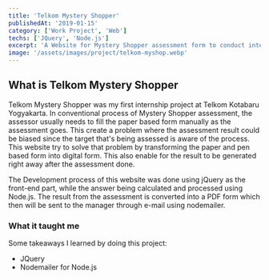 ```yaml
---
title: 'Telkom Mystery Shopper'
publishedAt: '2019-01-15'
category: ['Work Project', 'Web']
techs: ['JQuery', 'Node.js']
excerpt: 'A Website for Mystery Shopper assessment form to conduct internal assessment simulation.'
image: '/assets/images/project/telkom-myshop.webp'
---
```


## What is Telkom Mystery Shopper

Telkom Mystery Shopper was my first internship project at Telkom Kotabaru Yogyakarta.
In conventional process of Mystery Shopper assessment, the assessor usually needs to fill the paper based form manually as the assessment goes.
This create a problem where the assessment result could be biased since the target that's being assessed is aware of the process.
This website try to solve that problem by transforming the paper and pen based form into digital form.
This also enable for the result to be generated right away after the assessment done.

The Development process of this website was done using jQuery as the front-end part, while the answer being calculated and processed using Node.js.
The result from the assessment is converted into a PDF form which then will be sent to the manager through e-mail using nodemailer.

### What it taught me

Some takeaways I learned by doing this project:

- JQuery
- Nodemailer for Node.js
